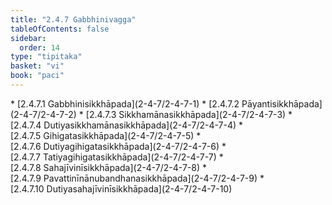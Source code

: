 ```yaml
---
title: "2.4.7 Gabbhinivagga"
tableOfContents: false
sidebar:
  order: 14
type: "tipitaka"
basket: "vi"
book: "paci"
---
```



<DynamicBreadcrumb />



<TableOfContents book="paci" section="2.4.7">
* [2.4.7.1 Gabbhinisikkhāpada](2-4-7/2-4-7-1)
* [2.4.7.2 Pāyantisikkhāpada](2-4-7/2-4-7-2)
* [2.4.7.3 Sikkhamānasikkhāpada](2-4-7/2-4-7-3)
* [2.4.7.4 Dutiyasikkhamānasikkhāpada](2-4-7/2-4-7-4)
* [2.4.7.5 Gihigatasikkhāpada](2-4-7/2-4-7-5)
* [2.4.7.6 Dutiyagihigatasikkhāpada](2-4-7/2-4-7-6)
* [2.4.7.7 Tatiyagihigatasikkhāpada](2-4-7/2-4-7-7)
* [2.4.7.8 Sahajīvinīsikkhāpada](2-4-7/2-4-7-8)
* [2.4.7.9 Pavattinīnānubandhanasikkhāpada](2-4-7/2-4-7-9)
* [2.4.7.10 Dutiyasahajīvinīsikkhāpada](2-4-7/2-4-7-10)
</TableOfContents>